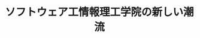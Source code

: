 ﻿---
title: "ソフトウェア工情報理工学院の新しい潮流"
category: "情報理工学院"
vol: "15"
interviewee: "徳田 雄洋 "
url: ""
tags: []
pdf: "15-3.pdf"
career: ""
preface: "------------"
---
